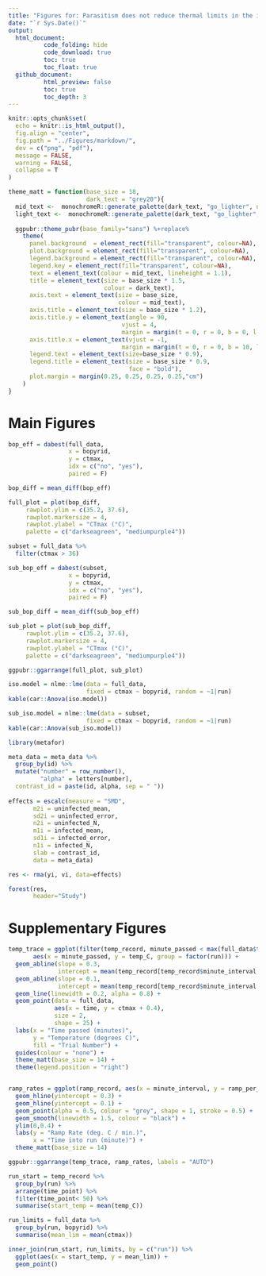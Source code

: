 ```yaml
---
title: "Figures for: Parasitism does not reduce thermal limits in the intermediate host of a Bopyrid isopod"
date: "`r Sys.Date()`"
output: 
  html_document:
          code_folding: hide
          code_download: true
          toc: true
          toc_float: true
  github_document:
          html_preview: false
          toc: true
          toc_depth: 3
---
```


```r
knitr::opts_chunk$set(
  echo = knitr::is_html_output(),
  fig.align = "center",
  fig.path = "../Figures/markdown/",
  dev = c("png", "pdf"),
  message = FALSE,
  warning = FALSE,
  collapse = T
)

theme_matt = function(base_size = 18,
                      dark_text = "grey20"){
  mid_text <-  monochromeR::generate_palette(dark_text, "go_lighter", n_colours = 5)[2]
  light_text <-  monochromeR::generate_palette(dark_text, "go_lighter", n_colours = 5)[3]
  
  ggpubr::theme_pubr(base_family="sans") %+replace% 
    theme(
      panel.background  = element_rect(fill="transparent", colour=NA), 
      plot.background = element_rect(fill="transparent", colour=NA), 
      legend.background = element_rect(fill="transparent", colour=NA),
      legend.key = element_rect(fill="transparent", colour=NA),
      text = element_text(colour = mid_text, lineheight = 1.1),
      title = element_text(size = base_size * 1.5,
                           colour = dark_text),
      axis.text = element_text(size = base_size,
                               colour = mid_text),
      axis.title = element_text(size = base_size * 1.2),
      axis.title.y = element_text(angle = 90,
                                vjust = 4,
                                margin = margin(t = 0, r = 0, b = 0, l = 10)),
      axis.title.x = element_text(vjust = -1,
                                margin = margin(t = 0, r = 0, b = 10, l = 0)),
      legend.text = element_text(size=base_size * 0.9),
      legend.title = element_text(size = base_size * 0.9, 
                                  face = "bold"),
      plot.margin = margin(0.25, 0.25, 0.25, 0.25,"cm")
    )
}
```

# Main Figures

```r
bop_eff = dabest(full_data,
                 x = bopyrid,
                 y = ctmax, 
                 idx = c("no", "yes"),
                 paired = F)

bop_diff = mean_diff(bop_eff)

full_plot = plot(bop_diff, 
     rawplot.ylim = c(35.2, 37.6),
     rawplot.markersize = 4,
     rawplot.ylabel = "CTmax (°C)",
     palette = c("darkseagreen", "mediumpurple4"))

subset = full_data %>%  
  filter(ctmax > 36)  

sub_bop_eff = dabest(subset,
                 x = bopyrid,
                 y = ctmax, 
                 idx = c("no", "yes"),
                 paired = F)

sub_bop_diff = mean_diff(sub_bop_eff)

sub_plot = plot(sub_bop_diff, 
     rawplot.ylim = c(35.2, 37.6),
     rawplot.markersize = 4,
     rawplot.ylabel = "CTmax (°C)",
     palette = c("darkseagreen", "mediumpurple4"))

ggpubr::ggarrange(full_plot, sub_plot)
```

```r
iso.model = nlme::lme(data = full_data, 
                      fixed = ctmax ~ bopyrid, random = ~1|run)
kable(car::Anova(iso.model))
```

```r
sub_iso.model = nlme::lme(data = subset, 
                      fixed = ctmax ~ bopyrid, random = ~1|run)
kable(car::Anova(sub_iso.model))
```

```r
library(metafor)

meta_data = meta_data %>% 
  group_by(id) %>% 
  mutate("number" = row_number(),
         "alpha" = letters[number],
  contrast_id = paste(id, alpha, sep = " "))
  
effects = escalc(measure = "SMD",
       m2i = uninfected_mean,
       sd2i = uninfected_error,
       n2i = uninfected_N,
       m1i = infected_mean,
       sd1i = infected_error, 
       n1i = infected_N,
       slab = contrast_id,
       data = meta_data)

res <- rma(yi, vi, data=effects)

forest(res,
       header="Study")
```

# Supplementary Figures

```r

temp_trace = ggplot(filter(temp_record, minute_passed < max(full_data$time) + 2), 
       aes(x = minute_passed, y = temp_C, group = factor(run))) + 
  geom_abline(slope = 0.3, 
              intercept = mean(temp_record[temp_record$minute_interval == 0, 8])) + 
  geom_abline(slope = 0.1, 
              intercept = mean(temp_record[temp_record$minute_interval == 0, 8])) + 
  geom_line(linewidth = 0.2, alpha = 0.8) + 
  geom_point(data = full_data, 
             aes(x = time, y = ctmax + 0.4),
             size = 2,
             shape = 25) +
  labs(x = "Time passed (minutes)",
       y = "Temperature (degrees C)",
       fill = "Trial Number") + 
  guides(colour = "none") + 
  theme_matt(base_size = 14) + 
  theme(legend.position = "right")


ramp_rates = ggplot(ramp_record, aes(x = minute_interval, y = ramp_per_minute)) + 
  geom_hline(yintercept = 0.3) + 
  geom_hline(yintercept = 0.1) + 
  geom_point(alpha = 0.5, colour = "grey", shape = 1, stroke = 0.5) + 
  geom_smooth(linewidth = 1.5, colour = "black") + 
  ylim(0,0.4) + 
  labs(y = "Ramp Rate (deg. C / min.)",
       x = "Time into run (minute)") + 
  theme_matt(base_size = 14)

ggpubr::ggarrange(temp_trace, ramp_rates, labels = "AUTO")
```

```r
run_start = temp_record %>% 
  group_by(run) %>% 
  arrange(time_point) %>% 
  filter(time_point< 50) %>% 
  summarise(start_temp = mean(temp_C))

run_limits = full_data %>% 
  group_by(run, bopyrid) %>% 
  summarise(mean_lim = mean(ctmax))

inner_join(run_start, run_limits, by = c("run")) %>% 
  ggplot(aes(x = start_temp, y = mean_lim)) + 
  geom_point()
```
